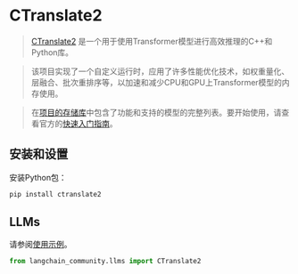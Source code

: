 # CTranslate2

>[CTranslate2](https://opennmt.net/CTranslate2/quickstart.html) 是一个用于使用Transformer模型进行高效推理的C++和Python库。

>

>该项目实现了一个自定义运行时，应用了许多性能优化技术，如权重量化、层融合、批次重排序等，以加速和减少CPU和GPU上Transformer模型的内存使用。

>

>在[项目的存储库](https://opennmt.net/CTranslate2/guides/transformers.html)中包含了功能和支持的模型的完整列表。要开始使用，请查看官方的[快速入门指南](https://opennmt.net/CTranslate2/quickstart.html)。

## 安装和设置

安装Python包：

```bash
pip install ctranslate2
```

## LLMs

请参阅[使用示例](/docs/integrations/llms/ctranslate2)。

```python
from langchain_community.llms import CTranslate2
```